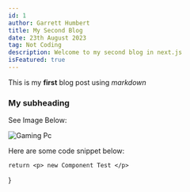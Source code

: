 ```yaml
---
id: 1
author: Garrett Humbert
title: My Second Blog
date: 23th August 2023
tag: Not Coding
description: Welcome to my second blog in next.js
isFeatured: true
---
```


This is my **first** blog post using _markdown_

### My subheading

See Image Below:

![Gaming Pc](/img/gamingpc.jpg)

Here are some code snippet below:

	return <p> new Component Test </p>
}

